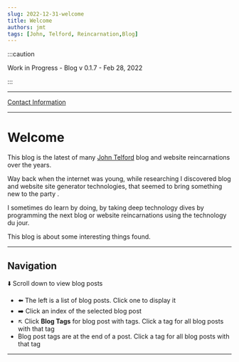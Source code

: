 ```yaml
---
slug: 2022-12-31-welcome
title: Welcome
authors: jmt
tags: [John, Telford, Reincarnation,Blog]
---
```


:::caution

Work in Progress - Blog v 0.1.7 - Feb 28, 2022

:::

---

[Contact Information](https://johntelford.com/contact.html)

---

# Welcome

This blog is the latest of many [John Telford](https://johntelford.com) blog and website reincarnations over the years. 

Way back when the internet was young, while researching I discovered blog and website site generator technologies, that seemed to bring something new to the party .

I sometimes do learn by doing, by taking deep technology dives by programming the next blog or website reincarnations using the technology du jour.

This blog is about some interesting things found.

---

## Navigation

⬇️ Scroll down to view blog posts
- ⬅️ The left is a list of blog posts. Click one to display it
- ➡️ Click an index of the selected blog post
- ↖️ Click **Blog Tags** for blog post with tags. Click a tag for all blog posts with that tag
- Blog post tags are at the end of a post. Click a tag for all blog posts with that tag

---

